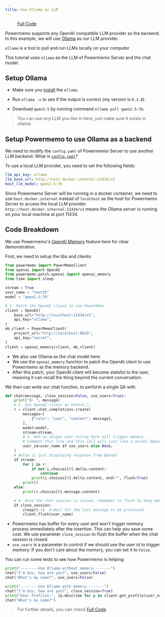 ```yaml
---
title: Use Ollama as LLM
---
```

> [Full Code](https://github.com/skorpland/powermemo/tree/dev/assets/tutorials/ollama%2Bpowermemo)

Powermemo supports any OpenAI compatible LLM provider as the backend.
In this example, we will use [Ollama](https://ollama.com/) as our LLM provider.

`ollama` is a tool to pull and run LLMs locally on your computer

This tutorial uses `ollama` as the LLM of Powermemo Server and the chat model.

## Setup Ollama

- Make sure you [install](https://ollama.com/download) the `ollama`. 

- Run `ollama -v` to see if the output is correct (my version is `0.3.8`).
- Download `qwen2.5` by running command `ollama pull qwen2.5:7b`.
> You can use any LLM you like in here, just make sure it exists in ollama

## Setup Powermemo to use Ollama as a backend

We need to modify the `config.yaml` of Powermemo Server to use another LLM backend.
<Tip>What is [`config.yaml`](/references/full)?</Tip>

To use a local LLM provider, you need to set the following fields:
```yaml config.yaml
llm_api_key: ollama
llm_base_url: http://host.docker.internal:11434/v1
best_llm_model: qwen2.5:7b
```
Since Powermemo Server will be running in a docker container, we need to use `host.docker.internal` instead of `localhost` as the host for Powermemo Server to access the local LLM provider.
`http://host.docker.internal:11434/v1` means the Ollama server is running on your local machine at port 11434.



## Code Breakdown
We use Powermemo's [OpenAI Memory](/practices/openai) feature here for clear demonstration.

First, we need to setup the libs and clients:
```python
from powermemo import PowerMemoClient
from openai import OpenAI
from powermemo.patch.openai import openai_memory
from time import sleep

stream = True
user_name = "test35"
model = "qwen2.5:7b"

# 1. Patch the OpenAI client to use PowerMemo
client = OpenAI(
    base_url="http://localhost:11434/v1",
    api_key="ollama",
)
mb_client = PowerMemoClient(
    project_url="http://localhost:8019",
    api_key="secret",
)
client = openai_memory(client, mb_client)
```
- We also use Ollama as the chat model here.
- We use the `openai_memory` function to patch the OpenAI client to use Powermemo as the memory backend.
- After this patch, your OpenAI client will become stateful to the user, meaning it can recall the thing beyond the current conversation.

We then can write our chat function, to perform a single QA with 
```python
def chat(message, close_session=False, use_users=True):
    print("Q: ", message)
    # 2. Use OpenAI client as before 🚀
    r = client.chat.completions.create(
        messages=[
            {"role": "user", "content": message},
        ],
        model=model,
        stream=stream,
        # 3. Add an unique user string here will trigger memory.
        # Comment this line and this call will just like a normal OpenAI ChatCompletion
        user_id=user_name if use_users else None,
    )
    # Below is just displaying response from OpenAI
    if stream:
        for i in r:
            if not i.choices[0].delta.content:
                continue
            print(i.choices[0].delta.content, end="", flush=True)
        print()
    else:
        print(r.choices[0].message.content)

    # 4. Once the chat session is closed, remember to flush to keep memory updated.
    if close_session:
        sleep(0.1)  # Wait for the last message to be processed
        client.flush(user_name)
```
- Powermemo has buffer for every user and won't trigger memory process immediately after the insertion. This can help you save some cost. We use parameter `close_session` to flush the buffer when the chat session is closed.
- `use_users` is a parameter to control if we should use the user id to trigger memory. If you don't care about the memory, you can set it to `False`.


You can run some tests to see how Powermemo is helping:
```python
print("--------Use Ollama without memory--------")
chat("I'm Gus, how are you?", use_users=False)
chat("What's my name?", use_users=False)

print("--------Use Ollama with memory--------")
chat("I'm Gus, how are you?", close_session=True)
print("User Profiles:", [p.describe for p in client.get_profile(user_name)])
chat("What's my name?")
```

> For further details, you can check [Full Code](https://github.com/skorpland/powermemo/tree/dev/assets/tutorials/ollama%2Bpowermemo).